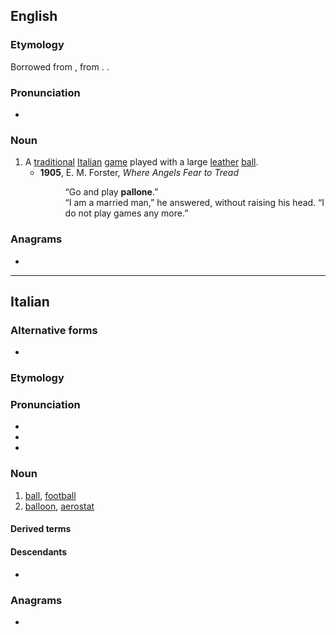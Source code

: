 {{also|Pallone}}
==English==

===Etymology===
Borrowed from {{bor|en|it|pallone||large ball}}, from {{m|it|palla||ball}}. {{doublet|en|balloon}}.

===Pronunciation===
* {{rhymes|en|əʊni}}

===Noun===
{{en-noun|-}}

# A [[traditional]] [[Italian]] [[game]] played with a large [[leather]] [[ball]].
#* '''1905''', E. M. Forster, ''Where Angels Fear to Tread''
#*: “Go and play '''pallone'''.”<br>“I am a married man,” he answered, without raising his head. “I do not play games any more.”

===Anagrams===
* {{anagrams|en|a=aellnop|pleonal|pœnall}}

----

==Italian==

===Alternative forms===
* {{alter|it|balone|ballone||northern}}

===Etymology===
{{suffix|it|palla|one}}

===Pronunciation===
* {{IPA|it|/pal.ˈlo.ne/|[pal.ˈloː.ne]}}
* {{rhymes|it|one}}
* {{hyphenation|it|pal|ló|ne}}

===Noun===
{{it-noun|m}}

# [[ball]], [[football]]
# [[balloon]], [[aerostat]]

====Derived terms====
{{der3|it|{{l|it|pallone sonda||weather balloon}}}}

====Descendants====
* {{desctree|bor=1|frm|ballon|q=via northern variants}}

===Anagrams===
* {{l|it|panello}}